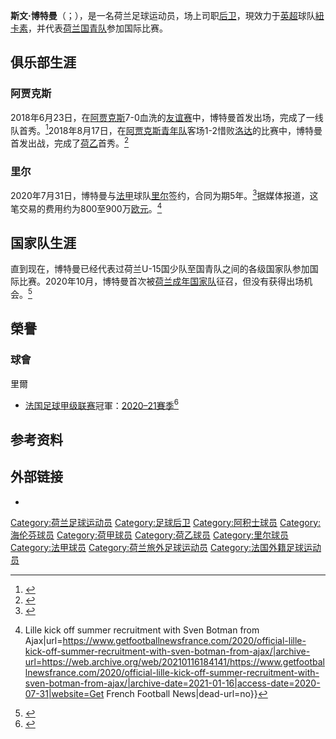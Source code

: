 {{noteTA
|G1=football
|G2=UEFA
|G3=荷甲
|G4=法甲
|1=zh-hans:博特曼;zh-hk:保特文;zh-tw:博特曼;
|2=zh-hans:斯文;zh-hk:施雲;zh-tw:斯文;
}}
{{Infobox football biography
| name = 斯文·博特曼<br>''Sven Botman''
| fullname = Sven Botman
| birth_date = {{birth date and age|2000|1|12|df=yes}}
| birth_place = {{NED}}{{le|巴德胡弗多普|Badhoevedorp}}
| image = 
| height = 1.93 m
| position = [[后卫_(足球)#中后卫|中后卫]]
| currentclub = [[纽卡斯尔联足球俱乐部|紐卡素]]
| clubnumber = 
| youthyears1 = {{0|0000}}–2009 
| youthclubs1 = 潘克拉蒂奥斯RKSV
| youthyears2 = 2009–2020
| youthclubs2 = {{le|阿贾克斯青训学院|Ajax Youth Academy|阿贾克斯}}
| years1 = 2018–2020
| clubs1 = [[阿贾克斯青年队|阿贾克斯青年队]]
| caps1 = 28
| goals1 = 2
| years2 = 2019–2020
| clubs2 = → [[海伦芬体育俱乐部|海伦芬]]（外租）
| caps2 = 26
| goals2 = 2
| years3 = 2020–2022
| clubs3 = [[里尔足球俱乐部|里尔]]
| caps3 = 62
| goals3 = 3
| years4 = 2022–
| clubs4 = [[纽卡斯尔联足球俱乐部|紐卡素]]
| caps4 = 0
| goals4 = 0
| nationalyears1 = 2015
| nationalteam1 = 荷兰U-15
| nationalcaps1 = 5
| nationalgoals1 = 0
| nationalyears2 = 2015–2016
| nationalteam2 = {{le|荷兰16岁以下国家足球队|Netherlands national under-16 football team|荷兰U-16}}
| nationalcaps2 = 5
| nationalgoals2 = 0
| nationalyears3 = 2017
| nationalteam3 = {{le|荷兰18岁以下国家足球队|Netherlands national under-18 football team|荷兰U-18}}
| nationalcaps3 = 3
| nationalgoals3 = 0
| nationalyears4 = 2018–2019
| nationalteam4 = {{le|荷兰19岁以下国家足球队|Netherlands national under-19 football team|荷兰U-19}}
| nationalcaps4 = 10
| nationalgoals4 = 0
| nationalyears5 = 2019
| nationalteam5 = {{le|荷兰20岁以下国家足球队|Netherlands national under-20 football team|荷兰U-20}}
| nationalcaps5 = 2
| nationalgoals5 = 0
| nationalyears6 = 2020–
| nationalteam6 = [[荷蘭21歲以下國家足球隊|荷蘭U21]]
| nationalcaps6 = 12
| nationalgoals6 = 2
| pcupdate = 2022年6月28日
| ntupdate = 2022年6月11日
}}

'''斯文·博特曼'''（{{lang-nl|Sven Botman}}；{{bd|2000年|1月12日}}），是一名荷兰足球运动员，场上司职[[后卫_(足球)|后卫]]，現效力于[[英格兰足球超级联赛|英超]]球队[[纽卡斯尔联足球俱乐部|紐卡素]]，并代表[[荷兰国家足球队|荷兰国青队]]参加国际比赛。

==俱乐部生涯==

=== 阿贾克斯 ===
2018年6月23日，在[[阿贾克斯足球俱乐部|阿贾克斯]]7-0血洗{{le|圣巴沃足球俱乐部|VVSB|圣巴沃}}的[[热身赛|友谊赛]]中，博特曼首发出场，完成了一线队首秀。<ref>{{cite web|publisher=[[天空体育|天空体育]]|url=https://www.skysports.com/football/vvsb-vs-ajax/teams/389263|title=VVSB v Ajax game report|date=2018-06-23|access-date=2021-03-09|archive-date=2019-01-10|archive-url=https://web.archive.org/web/20190110021115/https://www.skysports.com/football/vvsb-vs-ajax/teams/389263|dead-url=no}}</ref>2018年8月17日，在[[阿贾克斯青年队|阿贾克斯青年队]]客场1-2惜败[[卡格迪洛达JC|洛达]]的比赛中，博特曼首发出战，完成了[[荷兰足球乙级联赛|荷乙]]首秀。<ref>{{cite web|publisher=Soccerway|url=https://int.soccerway.com/matches/2018/08/17/netherlands/eerste-divisie/roda-jc/jong-ajax/2794377/|title=Game Report by Soccerway|date=2018-08-17|access-date=2021-03-09|archive-date=2019-01-10|archive-url=https://web.archive.org/web/20190110015314/https://int.soccerway.com/matches/2018/08/17/netherlands/eerste-divisie/roda-jc/jong-ajax/2794377/|dead-url=no}}</ref>

=== 里尔 ===
2020年7月31日，博特曼与[[法国足球甲级联赛|法甲]]球队[[里尔足球俱乐部|里尔]]签约，合同为期5年。<ref>{{cite web |url=https://www.losc.fr/actualites-foot-lille/%E2%80%8Bl%E2%80%99international-u20-n%C3%A9erlandais-sven-botman-est-lillois |title=L'international U20 néerlandais, Sven Botman est Lillois |website=losc.fr |language=fr |date=2020-07-31 |access-date=2021-03-09 |archive-date=2020-11-06 |archive-url=https://web.archive.org/web/20201106004449/https://www.losc.fr/actualites-foot-lille/%E2%80%8Bl%E2%80%99international-u20-n%C3%A9erlandais-sven-botman-est-lillois |dead-url=no }}</ref>据媒体报道，这笔交易的费用约为800至900万[[欧元|欧元]]。<ref>{{Cite web|last=|first=|date=2020-07-31|title=Official {{!}} Lille kick off summer recruitment with Sven Botman from Ajax|url=https://www.getfootballnewsfrance.com/2020/official-lille-kick-off-summer-recruitment-with-sven-botman-from-ajax/|archive-url=https://web.archive.org/web/20210116184141/https://www.getfootballnewsfrance.com/2020/official-lille-kick-off-summer-recruitment-with-sven-botman-from-ajax/|archive-date=2021-01-16|access-date=2020-07-31|website=Get French Football News|dead-url=no}}</ref>

==国家队生涯==
直到现在，博特曼已经代表过荷兰U-15国少队至{{le|荷兰20岁以下国家足球队|Netherlands national under-20 football team|荷兰U-20}}国青队之间的各级国家队参加国际比赛。2020年10月，博特曼首次被[[荷兰国家足球队|荷兰成年国家队]]征召，但没有获得出场机会。<ref>{{cite news |title=Netherlands 3-1 Bosnia & Herzegovina |url=https://www.bbc.co.uk/sport/football/54952579 |publisher=BBC |accessdate=2020-11-16 |archive-date=2020-11-17 |archive-url=https://web.archive.org/web/20201117001509/https://www.bbc.co.uk/sport/football/54952579 |dead-url=no }}</ref>

== 榮譽 ==
=== 球會 ===
;{{flagicon|FRA}} 里爾
* [[法国足球甲级联赛|法国足球甲级联赛]]冠軍：[[2020年至2021年法國足球甲級聯賽|2020–21賽季]]<ref>{{cite web|url=https://www.hk01.com/%E5%8D%B3%E6%99%82%E9%AB%94%E8%82%B2/628732/%E6%B3%95%E7%94%B2-%E7%B2%BE%E6%98%8E%E7%9C%BC-%E9%87%8C%E7%88%BE%E9%A0%82%E5%BE%97%E4%BD%8F%E7%A0%B4%E5%A3%9F%E6%96%B7%E5%B0%81%E7%8E%8B-psg%E8%A1%9B%E5%86%95%E5%A4%B1%E6%95%97%E5%BE%97%E4%BA%9E%E8%BB%8D|title=【法甲】「精明眼」里爾頂得住破壟斷封王　PSG衛冕失敗得亞軍|publisher=香港01|date=2021-05-24|language=zh-hk|access-date=2021-05-24|archive-date=2021-05-24|archive-url=https://web.archive.org/web/20210524101037/https://www.hk01.com/%E5%8D%B3%E6%99%82%E9%AB%94%E8%82%B2/628732/%E6%B3%95%E7%94%B2-%E7%B2%BE%E6%98%8E%E7%9C%BC-%E9%87%8C%E7%88%BE%E9%A0%82%E5%BE%97%E4%BD%8F%E7%A0%B4%E5%A3%9F%E6%96%B7%E5%B0%81%E7%8E%8B-psg%E8%A1%9B%E5%86%95%E5%A4%B1%E6%95%97%E5%BE%97%E4%BA%9E%E8%BB%8D|dead-url=no}}</ref>

==参考资料==
{{Reflist}}

==外部链接==
* {{Soccerway|sven-botman/463014}}

{{纽卡斯尔联球员名单}}

{{DEFAULTSORT:Botman, Sven}}
[[Category:荷兰足球运动员|Category:荷兰足球运动员]]
[[Category:足球后卫|Category:足球后卫]]
[[Category:阿积士球员|Category:阿积士球员]]
[[Category:海伦芬球员|Category:海伦芬球员]] 
[[Category:荷甲球员|Category:荷甲球员]]
[[Category:荷乙球员|Category:荷乙球员]]
[[Category:里尔球员|Category:里尔球员]]
[[Category:法甲球员|Category:法甲球员]]
[[Category:荷兰旅外足球运动员|Category:荷兰旅外足球运动员]]
[[Category:法国外籍足球运动员|Category:法国外籍足球运动员]]
